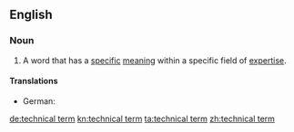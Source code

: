 ==English==

===Noun===
{{en-noun|sg=[[technical]] [[term]]}}

# A word that has a [[specific]] [[meaning]] within a specific field of [[expertise]].

====Translations====
{{trans-top|word that has a specific meaning within a specific field of expertise}}
* German: {{t|de|Terminus technicus|m}}
{{trans-mid}}
{{trans-bottom}}

[[de:technical term]]
[[kn:technical term]]
[[ta:technical term]]
[[zh:technical term]]